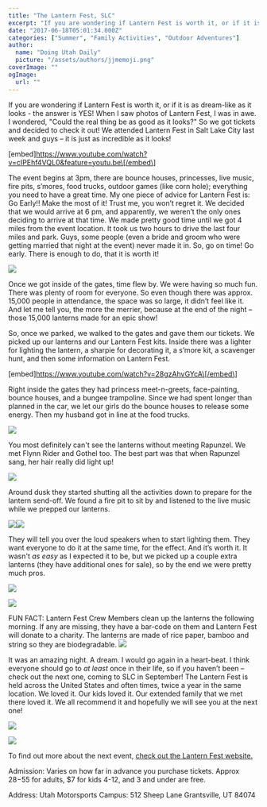 ```yaml
---
title: "The Lantern Fest, SLC"
excerpt: "If you are wondering if Lantern Fest is worth it, or if it is as dream-like as it looks - the answer is YES! When I saw photos of Lantern Fest, I was..."
date: "2017-06-18T05:01:34.000Z"
categories: ["Summer", "Family Activities", "Outdoor Adventures"]
author:
  name: "Doing Utah Daily"
  picture: "/assets/authors/jjmemoji.png"
coverImage: ""
ogImage:
  url: ""
---
```


If you are wondering if Lantern Fest is worth it, or if it is as dream-like as it looks - the answer is YES! When I saw photos of Lantern Fest, I was in awe. I wondered, "Could the real thing be as good as it looks?" So we got tickets and decided to check it out! We attended Lantern Fest in Salt Lake City last week and guys – it is just as incredible as it looks!

\[embed\]https://www.youtube.com/watch?v=cIPEhf4VQL0&feature=youtu.be\[/embed\]

The event begins at 3pm, there are bounce houses, princesses, live music, fire pits, s’mores, food trucks, outdoor games (like corn hole); everything you need to have a great time. My one piece of advice for Lantern Fest is: Go Early!! Make the most of it! Trust me, you won’t regret it. We decided that we would arrive at 6 pm, and apparently, we weren’t the only ones deciding to arrive at that time. We made pretty good time until we got 4 miles from the event location. It took us two hours to drive the last four miles and park. Guys, some people (even a bride and groom who were getting married that night at the event) never made it in. So, go on time! Go early. There is enough to do, that it is worth it!

![](https://www.doingutahdaily.com/wp-content/uploads/2017/06/Lantern-Fest-SLC-4-300x225.jpg)

Once we got inside of the gates, time flew by. We were having so much fun. There was plenty of room for everyone. So even though there was approx. 15,000 people in attendance, the space was so large, it didn’t feel like it. And let me tell you, the more the merrier, because at the end of the night – those 15,000 lanterns made for an epic show!

So, once we parked, we walked to the gates and gave them our tickets. We picked up our lanterns and our Lantern Fest kits. Inside there was a lighter for lighting the lantern, a sharpie for decorating it, a s’more kit, a scavenger hunt, and then some information on Lantern Fest.

\[embed\]https://www.youtube.com/watch?v=28gzAhvGYcA\[/embed\]

Right inside the gates they had princess meet-n-greets, face-painting, bounce houses, and a bungee trampoline. Since we had spent longer than planned in the car, we let our girls do the bounce houses to release some energy. Then my husband got in line at the food trucks.

![](https://www.doingutahdaily.com/wp-content/uploads/2017/06/The-Lantern-Fest-SLC-1-300x200.jpg)

You most definitely can't see the lanterns without meeting Rapunzel. We met Flynn Rider and Gothel too. The best part was that when Rapunzel sang, her hair really did light up!

![](https://www.doingutahdaily.com/wp-content/uploads/2017/06/The-Lantern-Fest-SLC-3-e1497588475639-200x300.jpg)

Around dusk they started shutting all the activities down to prepare for the lantern send-off. We found a fire pit to sit by and listened to the live music while we prepped our lanterns.

![](https://www.doingutahdaily.com/wp-content/uploads/2017/06/Lantern-Fest-SLC-7-300x200.jpg)![](https://www.doingutahdaily.com/wp-content/uploads/2017/06/Lantern-Fest-SLC-8-e1497589940705-200x300.jpg)

They will tell you over the loud speakers when to start lighting them. They want everyone to do it at the same time, for the effect. And it’s worth it. It wasn't _as easy_ as I expected it to be, but we picked up a couple extra lanterns (they have additional ones for sale), so by the end we were pretty much pros.

![](https://www.doingutahdaily.com/wp-content/uploads/2017/06/Lantern-Fest-SLC-13-300x200.jpg)

![](https://www.doingutahdaily.com/wp-content/uploads/2017/06/Lantern-Fest-SLC-14-e1497590110442-200x300.jpg)

FUN FACT: Lantern Fest Crew Members clean up the lanterns the following morning. If any are missing, they have a bar-code on them and Lantern Fest will donate to a charity. The lanterns are made of rice paper, bamboo and string so they are biodegradable. ![](https://www.doingutahdaily.com/wp-content/uploads/2017/06/Lantern-Fest-SLC-11-e1497590137337-200x300.jpg)

It was an amazing night. A dream. I would go again in a heart-beat. I think everyone should go to _at least_ once in their life, so if you haven’t been – check out the next one, coming to SLC in September! The Lantern Fest is held across the United States and often times, twice a year in the same location. We loved it. Our kids loved it. Our extended family that we met there loved it. We all recommend it and hopefully we will see you at the next one!

![](https://www.doingutahdaily.com/wp-content/uploads/2017/06/Lantern-Fest-SLC-10-e1497590175685-683x1024.jpg)

![](https://www.doingutahdaily.com/wp-content/uploads/2017/06/Lantern-Fest-SLC-9-1024x683.jpg)

To find out more about the next event, [check out the Lantern Fest website.](https://www.thelanternfest.com/)

Admission: Varies on how far in advance you purchase tickets. Approx $28-$55 for adults, $7 for kids 4-12, and 3 and under are free.

Address: Utah Motorsports Campus: 512 Sheep Lane Grantsville, UT 84074
